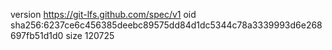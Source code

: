 version https://git-lfs.github.com/spec/v1
oid sha256:6237ce6c456385deebc89575dd84d1dc5344c78a3339993d6e268697fb51d1d0
size 120725
